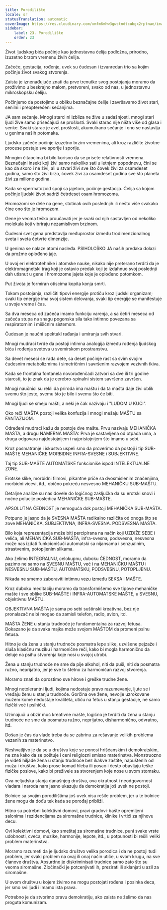 ```yaml
---
title: Porodilište
locale: sr
statusTranslation: automatic
coverImage: https://res.cloudinary.com/xmfm6mhw3gwctndtcubgx2rptnae/image/upload/v1740337243/small_cover_educacion_fundamental_a051170f1c.webp
sidebar:
    label: 23. Porodilište
    order: 23
---
```

Život ljudskog bića počinje kao jednostavna ćelija podložna, prirodno, izuzetno brzom vremenu živih ćelija.

Začeće, gestacija, rođenje, uvek su čudesan i izvanredan trio sa kojim počinje život svakog stvorenja.

Zaista je iznenađujuće znati da prve trenutke svog postojanja moramo da proživimo u beskrajno malom, pretvoreni, svako od nas, u jednostavnu mikroskopsku ćeliju.

Počinjemo da postojimo u obliku beznačajne ćelije i završavamo život stari, senilni i preopterećeni sećanjima.

JA sam sećanje. Mnogi starci ni izbliza ne žive u sadašnjosti, mnogi stari ljudi žive samo prisećajući se prošlosti. Svaki starac nije ništa više od glasa i senke. Svaki starac je avet prošlosti, akumulirano sećanje i ono se nastavlja u genima naših potomaka.

Ljudsko začeće počinje izuzetno brzim vremenima, ali kroz različite životne procese postaje sve sporije i sporije.

Mnogim čitaocima bi bilo korisno da se prisete relativnosti vremena. Beznačajni insekt koji živi samo nekoliko sati u letnjem popodnevu, čini se kao da skoro i ne živi, ali u stvari živi sve što čovek živi za osamdeset godina, samo što živi brzo, čovek živi za osamdeset godina sve što planeta živi za milione godina.

Kada se spermatozoid spoji sa jajetom, počinje gestacija. Ćelija sa kojom počinje ljudski život sadrži četrdeset osam hromozoma.

Hromozomi se dele na gene, stotinak ovih poslednjih ili nešto više svakako čine ono što je hromozom.

Gene je veoma teško proučavati jer je svaki od njih sastavljen od nekoliko molekula koji vibriraju nezamislivom brzinom.

Čudesni svet gena predstavlja međuprostor između trodimenzionalnog sveta i sveta četvrte dimenzije.

U genima se nalaze atomi nasleđa. PSIHOLOŠKO JA naših predaka dolazi da prožme oplođeno jaje.

U ovoj eri elektrotehnike i atomske nauke, nikako nije preterano tvrditi da je elektromagnetski trag koji je ostavio predak koji je izdahnuo svoj poslednji dah utisnut u gene i hromozome jajeta koje je oplođeno potomkom.

Put života je formiran otiscima kopita konja smrti.

Tokom postojanja, različiti tipovi energije protiču kroz ljudski organizam; svaki tip energije ima svoj sistem delovanja, svaki tip energije se manifestuje u svoje vreme i čas.

Sa dva meseca od začeća imamo funkciju varenja, a sa četiri meseca od začeća stupa na snagu pogonska sila tako intimno povezana sa respiratornim i mišićnim sistemom.

Čudesan je naučni spektakl rađanja i umiranja svih stvari.

Mnogi mudraci tvrde da postoji intimna analogija između rođenja ljudskog bića i rođenja svetova u svemirskom prostranstvu.

Sa devet meseci se rađa dete, sa deset počinje rast sa svim svojim čudesnim metabolizmima i simetričnim i savršenim razvojem vezivnih tkiva.

Kada se frontalna fontanela novorođenčadi zatvori sa dve ili tri godine starosti, to je znak da je cerebro-spinalni sistem savršeno završen.

Mnogi naučnici su rekli da priroda ima maštu i da ta mašta daje živi oblik svemu što jeste, svemu što je bilo i svemu što će biti.

Mnogi ljudi se smeju mašti, a neki je čak nazivaju i "LUDOM U KUĆI".

Oko reči MAŠTA postoji velika konfuzija i mnogi mešaju MAŠTU sa FANTAZIJOM.

Određeni mudraci kažu da postoje dve mašte. Prvu nazivaju MEHANIČKA MAŠTA, a drugu NAMERNA MAŠTA: Prva je sastavljena od otpada uma, a druga odgovara najdostojnijem i najpristojnijem što imamo u sebi.

Kroz posmatranje i iskustvo uspeli smo da proverimo da postoji i tip SUB-MAŠTE MEHANIČKE MORBIDNE INFRA-SVESNE i SUBJEKTIVNE.

Taj tip SUB-MAŠTE AUTOMATSKE funkcioniše ispod INTELEKTUALNE ZONE.

Erotske slike, morbidni filmovi, pikantne priče sa dvosmislenim značenjima, morbidni vicevi, itd., obično pokreću nesvesno MEHANIČKU SUB-MAŠTU.

Detaljne analize su nas dovele do logičnog zaključka da su erotski snovi i noćne polucije posledica MEHANIČKE SUB-MAŠTE.

APSOLUTNA ČEDNOST je nemoguća dok postoji MEHANIČKA SUB-MAŠTA.

Potpuno je jasno da je SVESNA MAŠTA radikalno različita od onoga što se zove MEHANIČKA, SUBJEKTIVNA, INFRA-SVESNA. PODSVESNA MAŠTA.

Bilo koja reprezentacija može biti percipirana na način koji UZDIŽE SEBE i veliča, ali MEHANIČKA SUB-MAŠTA, infra-svesna, podsvesna, nesvesna može nas izdati funkcionišući automatski sa nijansama i senzualnim, strastvenim, potopljenim slikama.

Ako želimo INTEGRALNU, celokupnu, duboku ČEDNOST, moramo da pazimo ne samo na SVESNU MAŠTU, već i na MEHANIČKU MAŠTU i NESVESNU SUB-MAŠTU, AUTOMATSKU, PODSVESNU, POTOPLJENU.

Nikada ne smemo zaboraviti intimnu vezu između SEKSA i MAŠTE.

Kroz duboku meditaciju moramo da transformišemo sve tipove mehaničke mašte i sve oblike SUB-MAŠTE i INFRA-AUTOMATSKE MAŠTE, u SVESNU, objektivnu MAŠTU.

OBJEKTIVNA MAŠTA je sama po sebi suštinski kreativna, bez nje pronalazač ne bi mogao da zamisli telefon, radio, avion, itd.

MAŠTA ŽENE u stanju trudnoće je fundamentalna za razvoj fetusa. Dokazano je da svaka majka može svojom MAŠTOM da promeni psihu fetusa.

Hitno je da žena u stanju trudnoće posmatra lepe slike, uzvišene pejzaže i sluša klasičnu muziku i harmonične reči, kako bi mogla harmonično da deluje na psihu stvorenja koje nosi u svojoj utrobi.

Žena u stanju trudnoće ne sme da pije alkohol, niti da puši, niti da posmatra ružno, neprijatno, jer je sve to štetno za harmoničan razvoj stvorenja.

Moramo znati da oprostimo sve hirove i greške trudne žene.

Mnogi netolerantni ljudi, kojima nedostaje pravo razumevanje, ljute se i vređaju ženu u stanju trudnoće. Gorčina ove žene, nevolje uzrokovane mužem kome nedostaje kvaliteta, utiču na fetus u stanju gestacije, ne samo fizički već i psihički.

Uzimajući u obzir moć kreativne mašte, logično je tvrditi da žena u stanju trudnoće ne sme da posmatra ružno, neprijatno, disharmonično, odvratno, itd.

Došao je čas da vlade treba da se zabrinu za rešavanje velikih problema vezanih za materinstvo.

Neshvatljivo je da se u društvu koje se ponosi hrišćanskim i demokratskim, ne zna kako da se poštuje i ceni religiozni smisao materinstva. Monstruozno je videti hiljade žena u stanju trudnoće bez ikakve zaštite, napuštenih od muža i društva, kako prose komad hleba ili posao i često obavljaju teške fizičke poslove, kako bi preživele sa stvorenjem koje nose u svom stomaku.

Ova neljudska stanja današnjeg društva, ova okrutnost i neodgovornost vladara i naroda nam jasno ukazuju da demokratija još uvek ne postoji.

Bolnice sa svojim porodilištima još uvek nisu rešile problem, jer u te bolnice žene mogu da dođu tek kada se porođaj približi.

Hitno su potrebni kolektivni domovi, pravi gradovi-bašte opremljeni salonima i rezidencijama za siromašne trudnice, klinike i vrtići za njihovu decu.

Ovi kolektivni domovi, kao smeštaj za siromašne trudnice, puni svake vrste udobnosti, cveća, muzike, harmonije, lepote, itd., u potpunosti bi rešili veliki problem materinstva.

Moramo razumeti da je ljudsko društvo velika porodica i da ne postoji tuđi problem, jer svaki problem na ovaj ili onaj način utiče, u svom krugu, na sve članove društva. Apsurdno je diskriminisati trudnice samo zato što su veoma siromašne. Zločinački je potcenjivati ih, prezirati ili sklanjati u azil za siromašne.

U ovom društvu u kojem živimo ne mogu postojati rođena i posinka deca, jer smo svi ljudi i imamo ista prava.

Potrebno je da stvorimo pravu demokratiju, ako zaista ne želimo da nas proguta komunizam.

